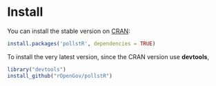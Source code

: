 # Install

You can install the stable version on [CRAN](http://cran.r-project.org/package=pollstR):
```r
install.packages('pollstR', dependencies = TRUE)
```

To install the very latest version, since the CRAN version use **devtools**,
```r
library("devtools")
install_github("rOpenGov/pollstR")
```
